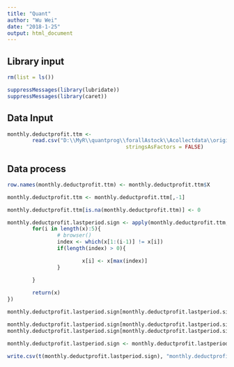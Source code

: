 ```yaml
---
title: "Quant"
author: "Wu Wei"
date: "2018-1-25"
output: html_document
---
```




## Library input
```r
rm(list = ls())

suppressMessages(library(lubridate))
suppressMessages(library(caret))


```

## Data Input

```r
monthly.deductprofit.ttm <- 
        read.csv("D:\\MyR\\quantprog\\forallAstock\\Acollectdata\\originaldata\\originaldata.deductprofit.rate.csv", 
                                      stringsAsFactors = FALSE)


```


## Data process
```r
row.names(monthly.deductprofit.ttm) <- monthly.deductprofit.ttm$X

monthly.deductprofit.ttm <- monthly.deductprofit.ttm[,-1]

```


```r
monthly.deductprofit.ttm[is.na(monthly.deductprofit.ttm)] <- 0

```

```r
monthly.deductprofit.lastperiod.sign <- apply(monthly.deductprofit.ttm, 2 , function(x){
        for(i in length(x):5){
                # browser()
                index <- which(x[1:(i-1)] != x[i])
                if(length(index) > 0){

                        x[i] <- x[max(index)]                        
                }

        }
        
        return(x)
})
```

```r

monthly.deductprofit.lastperiod.sign[monthly.deductprofit.lastperiod.sign == 0] <- NA
```

```r

monthly.deductprofit.lastperiod.sign[monthly.deductprofit.lastperiod.sign >= 0] <- "profit"
monthly.deductprofit.lastperiod.sign[monthly.deductprofit.lastperiod.sign < 0] <- "loss"
```

```r
monthly.deductprofit.lastperiod.sign <- monthly.deductprofit.lastperiod.sign[-(1:6),]
```


```r

write.csv(t(monthly.deductprofit.lastperiod.sign), "monthly.deductprofit.lastperiod.sign.csv")
```


